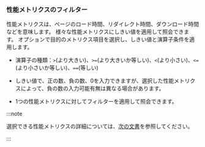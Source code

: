 ### 性能メトリクスのフィルター

性能メトリクスは、ページのロード時間、リダイレクト時間、ダウンロード時間などを意味します。 様々な性能メトリクスにしきい値を適用して照会できます。 <Cmdname sid="TTL08292" className="uitext" replace="ms" />オプションで目的のメトリクス項目を選択し、しきい値と演算子条件を適用します。

<ImgLang img="browser-statistics-perf-metrics-filter.png" desc="性能指標" />

- 演算子の種類：`>`(より大きい)、`>=`(より大きいか等しい)、`<`(より小さい)、`<=`(より小さいか等しい)、`==`(等しい)

- しきい値で、正の数、負の数、0を入力できますが、選択した性能メトリクスによって、負の数の入力可能有無は異なる場合があります。

- 1つの性能メトリクスに対してフィルターを適用して照会できます。

:::note

選択できる性能メトリクスの詳細については、[次の文書](#columninfo)を参照してください。

:::
